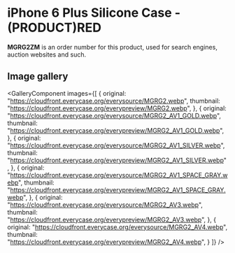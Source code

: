 
# iPhone 6 Plus Silicone Case - (PRODUCT)RED

<Callout type='info' emoji='👉🏻'>**MGRG2ZM** is an order number for this product, used for search engines, auction websites and such.</Callout>

## Image gallery

<GalleryComponent
    images={[
      {
        original: "https://cloudfront.everycase.org/everysource/MGRG2.webp",
        thumbnail: "https://cloudfront.everycase.org/everypreview/MGRG2.webp",
      },
      {
        original: "https://cloudfront.everycase.org/everysource/MGRG2_AV1_GOLD.webp",
        thumbnail: "https://cloudfront.everycase.org/everypreview/MGRG2_AV1_GOLD.webp",
      },
      {
        original: "https://cloudfront.everycase.org/everysource/MGRG2_AV1_SILVER.webp",
        thumbnail: "https://cloudfront.everycase.org/everypreview/MGRG2_AV1_SILVER.webp",
      },
      {
        original: "https://cloudfront.everycase.org/everysource/MGRG2_AV1_SPACE_GRAY.webp",
        thumbnail: "https://cloudfront.everycase.org/everypreview/MGRG2_AV1_SPACE_GRAY.webp",
      },
      {
        original: "https://cloudfront.everycase.org/everysource/MGRG2_AV3.webp",
        thumbnail: "https://cloudfront.everycase.org/everypreview/MGRG2_AV3.webp",
      },
      {
        original: "https://cloudfront.everycase.org/everysource/MGRG2_AV4.webp",
        thumbnail: "https://cloudfront.everycase.org/everypreview/MGRG2_AV4.webp",
      }
    ]}
  />
